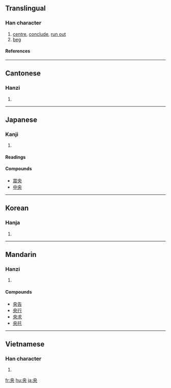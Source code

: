 ==Translingual==
===Han character===
{{Han char|rn=37|rad=大|as=02|sn=5|four=5003<sub>0</sub>|canj=中月大 (LBK)}}
# [[centre]], [[conclude]], [[run out]]
# [[beg]]
====References====
{{Han ref|kx=0249.050|dkj=05840|dj=0508.030|hdz=10524.060|uh=592E|ud=22830|bh=A5A1|bd=42401}}
----
==Cantonese==
===Hanzi===
{{yue-hanzi|jyut=|y=yeung1}}
# {{defn|Cantonese}}
----
==Japanese==
===Kanji===
{{ja-kanji|grade=3|rs=大02}}
# {{defn|Japanese}} 
====Readings====
{{ja-readings|on=[[おう]] (ō)|kun=[[なかば]] (nakaba)}}

====Compounds====
*[[震央]]
*[[中央]]
----
==Korean==
===Hanja===
{{ko-hanja|hangeul=앙|rv=ang|mr=ang}}
# {{defn|Korean}}
----
==Mandarin==
===Hanzi===
{{cmn-hanzi|pin=[[bèn]] ([[ben4]]), [[yāng]] ([[yang1]])|wg=pen<sup>4</sup>, yang<sup>1</sup>}}
# {{defn|Mandarin}}

====Compounds====
*[[央告]]
*[[央行]]
*[[央求]]
*[[央托]]
----
==Vietnamese==
===Han character===
{{vi-hantu|ương}}
# {{defn|Vietnamese}}

[[fr:央]]
[[hu:央]]
[[ja:央]]
